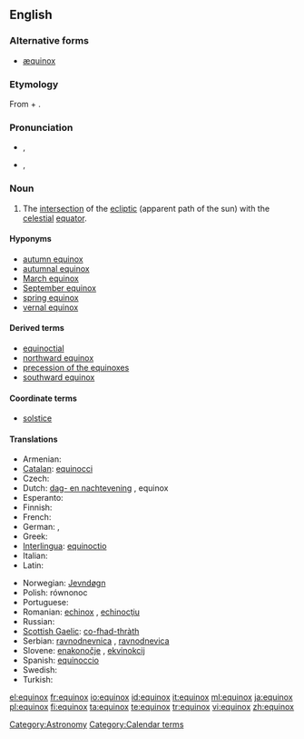==English==

===Alternative forms===
* [[æquinox]] {{qualifier|chiefly archaic}}

===Etymology===
From {{etyl|la}} {{term|aequus||equal|lang=la}} + {{term|nox||night|lang=la}}.

===Pronunciation===
* {{a|RP}} {{IPA|/'ɛkwɪˌnoks/|/ˈiːkwɪˌnɒks/}}, {{SAMPA|/"i:kw@%nQks/}}
* {{a|GenAm}} {{IPA|/ˈiːkwəˌnɑːks/}}, {{SAMPA|/"i:kw@%nA:ks/}}

===Noun===
{{en-noun|es|pl2=equinoctes}}

# The [[intersection]] of the [[ecliptic]] (apparent path of the sun) with the [[celestial]] [[equator]].

====Hyponyms====
* [[autumn equinox]]
* [[autumnal equinox]]
* [[March equinox]]
* [[September equinox]]
* [[spring equinox]]
* [[vernal equinox]]

====Derived terms====
* [[equinoctial]]
* [[northward equinox]]
* [[precession of the equinoxes]]
* [[southward equinox]]

====Coordinate terms====
* [[solstice]]

====Translations====
{{trans-top|intersection of the ecliptic with the celestial equator}}
* Armenian: {{t-|hy|գիշերահավասար|tr=gišerahavasar}}
* [[Catalan]]: [[equinocci]] {{m}}
* Czech: {{t+|cs|rovnodennost|f}}
* Dutch: [[dag- en nachtevening]] {{m}}, equinox {{m}}
* Esperanto: {{t-|eo|ekvinokso|xs=Esperanto}}
* Finnish: {{t-|fi|päiväntasaus}}
* French: {{t+|fr|équinoxe|m}}
* German: {{t+|de|Äquinoktium|n}}, {{t+|de|Tagundnachtgleiche|f}}
* Greek: {{t+|el|ισημερία|f}}
* [[Interlingua]]: [[equinoctio]]
* Italian: {{t+|it|equinozio|m}}
* Latin: {{t-|la|equinoctium|n}}
{{trans-mid}}
* Norwegian: [[Jevndøgn]] {{n}}
* Polish: równonoc {{f}}
* Portuguese: {{t-|pt|equinócio|m}}
* Romanian: [[echinox]] {{n}}, [[echinocţiu]] {{n}}
* Russian: {{t+|ru|равноденствие|n|tr=ravnod'énstvije}}
* [[Scottish Gaelic]]: [[co-fhad-thràth]] {{m}}
* Serbian: [[ravnodnevnica]] {{f}}, [[ravnodnevica]] {{f}}
* Slovene: [[enakonočje]] {{n}}, [[ekvinokcij]] {{m}}
* Spanish: [[equinoccio]] {{m}}
* Swedish: {{t-|sv|dagjämning}}
* Turkish: {{t+|tr|ekinoks}}
{{trans-bottom}}

[[Category:Astronomy]]
[[Category:Calendar terms]]

[[el:equinox]]
[[fr:equinox]]
[[io:equinox]]
[[id:equinox]]
[[it:equinox]]
[[ml:equinox]]
[[ja:equinox]]
[[pl:equinox]]
[[fi:equinox]]
[[ta:equinox]]
[[te:equinox]]
[[tr:equinox]]
[[vi:equinox]]
[[zh:equinox]]